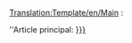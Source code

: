 [[Translation:Template/en/Main]]
<noinclude></noinclude>:<div class="noprint relarticle mainarticle">''Article principal: [[ca/{{{1}}}|{{{l1|{{{1}}}}}}]]</div>
